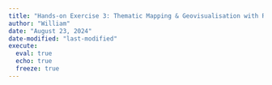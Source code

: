 ```yaml
---
title: "Hands-on Exercise 3: Thematic Mapping & Geovisualisation with R"
author: "William"
date: "August 23, 2024"
date-modified: "last-modified"
execute: 
  eval: true
  echo: true
  freeze: true
---
```

